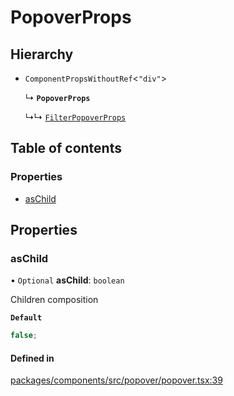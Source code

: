 # PopoverProps

## Hierarchy

- `ComponentPropsWithoutRef`\<`"div"`\>

  ↳ **`PopoverProps`**

  ↳↳ [`FilterPopoverProps`](FilterPopoverProps.md)

## Table of contents

### Properties

- [asChild](props.md#aschild)

## Properties

### asChild

• `Optional` **asChild**: `boolean`

Children composition

**`Default`**

```ts
false;
```

#### Defined in

[packages/components/src/popover/popover.tsx:39](https://github.com/vtex/shoreline/blob/9cdfd7505/packages/components/src/popover/popover.tsx#L39)
